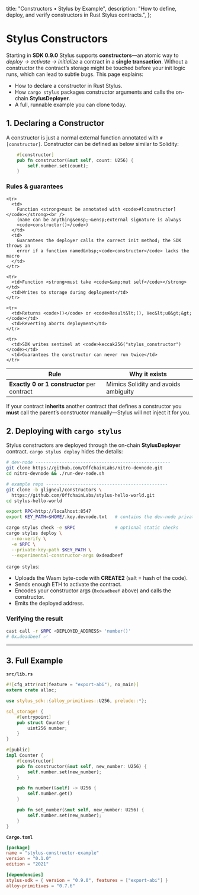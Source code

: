   title: "Constructors • Stylus by Example",
  description:
    "How to define, deploy, and verify constructors in Rust Stylus contracts.",
};

# **Stylus Constructors**

Starting in **SDK 0.9.0** Stylus supports **constructors**—an atomic way to _deploy → activate → initialize_ a contract in a **single transaction**.  Without a constructor the contract’s storage might be touched before your init logic runs, which can lead to subtle bugs. This page explains:

- How to declare a constructor in Rust Stylus.  
- How `cargo stylus` packages constructor arguments and calls the on-chain **StylusDeployer**.  
- A full, runnable example you can clone today.

## **1.  Declaring a Constructor**

A constructor is just a normal external function annotated with `#[constructor]`. Constructor can be defined as below similar to Solidity:

```rust
    #[constructor]
    pub fn constructor(&mut self, count: U256) {
        self.number.set(count);
    }
```

### **Rules & guarantees**

<style jsx>{`
  .rules-table {
    width: 100%;
    border-collapse: collapse;
    font-family: inherit;
  }

  .rules-table th,
  .rules-table td {
    border: 1px solid #d0d7de;
    padding: 0.6rem 0.75rem;
  }

  .rules-table th {
    background:rgb(82, 93, 104);
    font-weight: 600;
    text-align: left;
  }

  /* make top grid line single-width */
  .rules-table thead tr:first-child th {
    border-top: 0;
  }
`}</style>

<table className="rules-table">
  <thead>
    <tr>
      <th>Rule</th>
      <th>Why it exists</th>
    </tr>
  </thead>
  <tbody>
    <tr>
      <td><strong>Exactly 0 or 1 constructor</strong> per contract</td>
      <td>Mimics Solidity and avoids ambiguity</td>
    </tr>

    <tr>
      <td>
        Function <strong>must be annotated with <code>#[constructor]</code></strong><br />
        (name can be anything&ensp;→&ensp;external signature is always
        <code>constructor()</code>)
      </td>
      <td>
        Guarantees the deployer calls the correct init method; the SDK throws an
        error if a function named&nbsp;<code>constructor</code> lacks the macro
      </td>
    </tr>

    <tr>
      <td>Function <strong>must take <code>&amp;mut self</code></strong></td>
      <td>Writes to storage during deployment</td>
    </tr>

    <tr>
      <td>Returns <code>()</code> or <code>Result&lt;(), Vec&lt;u8&gt;&gt;</code></td>
      <td>Reverting aborts deployment</td>
    </tr>

    <tr>
      <td>SDK writes sentinel at <code>keccak256("stylus_constructor")</code></td>
      <td>Guarantees the constructor can never run twice</td>
    </tr>
  </tbody>
</table>


If your contract **inherits** another contract that defines a constructor you **must** call the parent’s constructor manually—Stylus will not inject it for you.


## **2.   Deploying with `cargo stylus`**

Stylus constructors are deployed through the on-chain **StylusDeployer** contract. `cargo stylus deploy` hides the details:

```bash
# dev-node ---------------------------------------------------
git clone https://github.com/OffchainLabs/nitro-devnode.git
cd nitro-devnode && ./run-dev-node.sh

# example repo ----------------------------------------------
git clone -b gligneul/constructors \
  https://github.com/OffchainLabs/stylus-hello-world.git
cd stylus-hello-world

export RPC=http://localhost:8547
export KEY_PATH=$HOME/.key.devnode.txt   # contains the dev-node private key

cargo stylus check -e $RPC               # optional static checks
cargo stylus deploy \
  --no-verify \
  -e $RPC \
  --private-key-path $KEY_PATH \
  --experimental-constructor-args 0xdeadbeef
```

`cargo stylus`:

- Uploads the Wasm byte-code with **CREATE2** (salt = hash of the code).  
- Sends enough ETH to activate the contract.  
- Encodes your constructor args (`0xdeadbeef` above) and calls the constructor.  
- Emits the deployed address.

### Verifying the result

```bash
cast call -r $RPC <DEPLOYED_ADDRESS> 'number()'
# 0x…deadbeef ✅
```

---

## **3.  Full Example**

**`src/lib.rs`**

```rust
#![cfg_attr(not(feature = "export-abi"), no_main)]
extern crate alloc;

use stylus_sdk::{alloy_primitives::U256, prelude::*};

sol_storage! {
    #[entrypoint]
    pub struct Counter {
        uint256 number;
    }
}

#[public]
impl Counter {
    #[constructor]
    pub fn constructor(&mut self, new_number: U256) {
        self.number.set(new_number);
    }

    pub fn number(&self) -> U256 {
        self.number.get()
    }

    pub fn set_number(&mut self, new_number: U256) {
        self.number.set(new_number);
    }
}
```

**`Cargo.toml`**

```toml
[package]
name = "stylus-constructor-example"
version = "0.1.0"
edition = "2021"

[dependencies]
stylus-sdk = { version = "0.9.0", features = ["export-abi"] }
alloy-primitives = "0.7.6"
```

